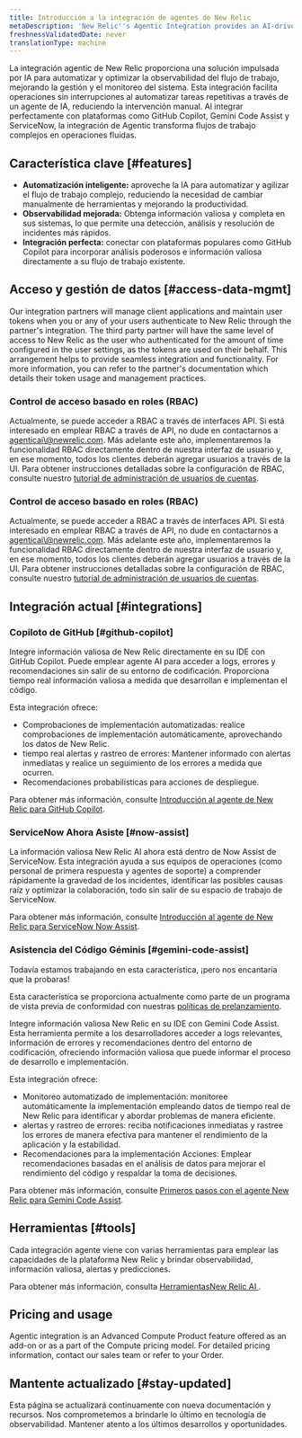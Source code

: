 ```yaml
---
title: Introducción a la integración de agentes de New Relic
metaDescription: 'New Relic''s Agentic Integration provides an AI-driven solution to automate and optimize observability workflows, enhancing system management and monitoring.'
freshnessValidatedDate: never
translationType: machine
---
```


La integración agentic de New Relic proporciona una solución impulsada por IA para automatizar y optimizar la observabilidad del flujo de trabajo, mejorando la gestión y el monitoreo del sistema. Esta integración facilita operaciones sin interrupciones al automatizar tareas repetitivas a través de un agente de IA, reduciendo la intervención manual. Al integrar perfectamente con plataformas como GitHub Copilot, Gemini Code Assist y ServiceNow, la integración de Agentic transforma flujos de trabajo complejos en operaciones fluidas.

## Característica clave [#features]

* **Automatización inteligente:** aproveche la IA para automatizar y agilizar el flujo de trabajo complejo, reduciendo la necesidad de cambiar manualmente de herramientas y mejorando la productividad.
* **Observabilidad mejorada:** Obtenga información valiosa y completa en sus sistemas, lo que permite una detección, análisis y resolución de incidentes más rápidos.
* **Integración perfecta:** conectar con plataformas populares como GitHub Copilot para incorporar análisis poderosos e información valiosa directamente a su flujo de trabajo existente.

## Acceso y gestión de datos [#access-data-mgmt]

Our integration partners will manage client applications and maintain user tokens when you or any of your users authenticate to New Relic through the partner&apos;s integration. The third party partner will have the same level of access to New Relic as the user who authenticated for the amount of time configured in the user settings, as the tokens are used on their behalf. This arrangement helps to provide seamless integration and functionality. For more information, you can refer to the partner&apos;s documentation which details their token usage and management practices.

### Control de acceso basado en roles (RBAC)

Actualmente, se puede acceder a RBAC a través de interfaces API. Si está interesado en emplear RBAC a través de API, no dude en contactarnos a [agenticai\\@newrelic.com](mailto:agenticai@newrelic.com). Más adelante este año, implementaremos la funcionalidad RBAC directamente dentro de nuestra interfaz de usuario y, en ese momento, todos los clientes deberán agregar usuarios a través de la UI. Para obtener instrucciones detalladas sobre la configuración de RBAC, consulte nuestro [tutorial de administración de usuarios de cuentas](/docs/accounts/accounts-billing/new-relic-one-user-management/account-user-mgmt-tutorial).

### Control de acceso basado en roles (RBAC)

Actualmente, se puede acceder a RBAC a través de interfaces API. Si está interesado en emplear RBAC a través de API, no dude en contactarnos a [agenticai\\@newrelic.com](mailto:agenticai@newrelic.com). Más adelante este año, implementaremos la funcionalidad RBAC directamente dentro de nuestra interfaz de usuario y, en ese momento, todos los clientes deberán agregar usuarios a través de la UI. Para obtener instrucciones detalladas sobre la configuración de RBAC, consulte nuestro [tutorial de administración de usuarios de cuentas](/docs/accounts/accounts-billing/new-relic-one-user-management/account-user-mgmt-tutorial).

## Integración actual [#integrations]

### Copiloto de GitHub [#github-copilot]

Integre información valiosa de New Relic directamente en su IDE con GitHub Copilot. Puede emplear agente AI para acceder a logs, errores y recomendaciones sin salir de su entorno de codificación. Proporciona tiempo real información valiosa a medida que desarrollan e implementan el código.

Esta integración ofrece:

* Comprobaciones de implementación automatizadas: realice comprobaciones de implementación automáticamente, aprovechando los datos de New Relic.
* tiempo real alertas y rastreo de errores: Mantener informado con alertas inmediatas y realice un seguimiento de los errores a medida que ocurren.
* Recomendaciones probabilísticas para acciones de despliegue.

Para obtener más información, consulte [Introducción al agente de New Relic para GitHub Copilot](/docs/agentic-ai/agentic-integration/github-copilot-integration).

### ServiceNow Ahora Asiste [#now-assist]

La información valiosa New Relic AI ahora está dentro de Now Assist de ServiceNow. Esta integración ayuda a sus equipos de operaciones (como personal de primera respuesta y agentes de soporte) a comprender rápidamente la gravedad de los incidentes, identificar las posibles causas raíz y optimizar la colaboración, todo sin salir de su espacio de trabajo de ServiceNow.

Para obtener más información, consulte [Introducción al agente de New Relic para ServiceNow Now Assist](/docs/agentic-ai/agentic-integration/servicenow-integration).

### Asistencia del Código Géminis [#gemini-code-assist]

<Callout title="avance">
  Todavía estamos trabajando en esta característica, ¡pero nos encantaría que la probaras!

  Esta característica se proporciona actualmente como parte de un programa de vista previa de conformidad con nuestras [políticas de prelanzamiento](/docs/licenses/license-information/referenced-policies/new-relic-pre-release-policy).
</Callout>

Integre información valiosa New Relic en su IDE con Gemini Code Assist. Esta herramienta permite a los desarrolladores acceder a logs relevantes, información de errores y recomendaciones dentro del entorno de codificación, ofreciendo información valiosa que puede informar el proceso de desarrollo e implementación.

Esta integración ofrece:

* Monitoreo automatizado de implementación: monitoree automáticamente la implementación empleando datos de tiempo real de New Relic para identificar y abordar problemas de manera eficiente.
* alertas y rastreo de errores: reciba notificaciones inmediatas y rastree los errores de manera efectiva para mantener el rendimiento de la aplicación y la estabilidad.
* Recomendaciones para la implementación Acciones: Emplear recomendaciones basadas en el análisis de datos para mejorar el rendimiento del código y respaldar la toma de decisiones.

Para obtener más información, consulte [Primeros pasos con el agente New Relic para Gemini Code Assist](/docs/agentic-ai/agentic-integration/gemini-integration).

## Herramientas [#tools]

Cada integración agente viene con varias herramientas para emplear las capacidades de la plataforma New Relic y brindar observabilidad, información valiosa, alertas y predicciones.

Para obtener más información, consulta [HerramientasNew Relic AI ](/docs/agentic-ai/tools).

## Pricing and usage

Agentic integration is an Advanced Compute Product feature offered as an add-on or as a part of the Compute pricing model. For detailed pricing information, contact our sales team or refer to your Order.

## Mantente actualizado [#stay-updated]

Esta página se actualizará continuamente con nueva documentación y recursos. Nos comprometemos a brindarle lo último en tecnología de observabilidad. Mantener atento a los últimos desarrollos y oportunidades.